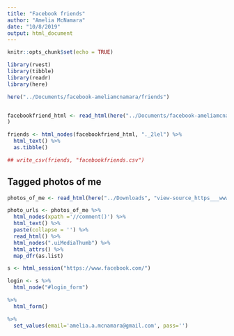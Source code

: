 ```yaml
---
title: "Facebook friends"
author: "Amelia McNamara"
date: "10/8/2019"
output: html_document
---
```


```r
knitr::opts_chunk$set(echo = TRUE)
```

```r
library(rvest)
library(tibble)
library(readr)
library(here)

here("../Documents/facebook-ameliamcnamara/friends")


facebookfriend_html <- read_html(here("../Documents/facebook-ameliamcnamara/friends", "friends.html")
)

friends <- html_nodes(facebookfriend_html, "._2lel") %>%
  html_text() %>%
  as.tibble()

## write_csv(friends, "facebookfriends.csv")
```

## Tagged photos of me

```r
photos_of_me <- read_html(here("../Downloads", "view-source_https___www.facebook.com_amelia.mcnamara_photos_of.htm"))

photo_urls <- photos_of_me %>%
  html_nodes(xpath ='//comment()') %>%
  html_text() %>%
  paste(collapse = '') %>%
  read_html() %>%
  html_nodes(".uiMediaThumb") %>%
  html_attrs() %>%
  map_dfr(as.list)
```

```r
s <- html_session("https://www.facebook.com/") 

login <- s %>%
  html_node("#login_form") 

%>%
  html_form()

%>%
  set_values(email='amelia.a.mcnamara@gmail.com', pass='') 
  
```

